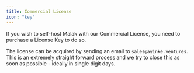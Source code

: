 ```yaml
---
title: Commercial License
icon: "key"
---
```


If you wish to self-host Malak with our Commercial License,
you need to purchase a License Key to do so.

The license can be acquired by sending an email to `sales@ayinke.ventures`.
This is an extremely straight forward process and we try to close this as 
soon as possible - ideally in single digit days.
